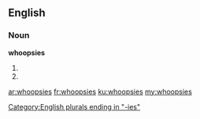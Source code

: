==English==

===Noun===
'''whoopsies'''

# {{plural of|whoopsie}}
# {{plural of|whoopsy}}

[[Category:English plurals ending in "-ies"]]

[[ar:whoopsies]]
[[fr:whoopsies]]
[[ku:whoopsies]]
[[my:whoopsies]]